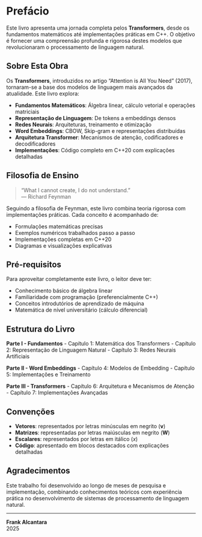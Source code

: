 # Prefácio {.unnumbered}

Este livro apresenta uma jornada completa pelos **Transformers**, desde os fundamentos matemáticos até implementações práticas em C++. O objetivo é fornecer uma compreensão profunda e rigorosa destes modelos que revolucionaram o processamento de linguagem natural.

## Sobre Esta Obra

Os **Transformers**, introduzidos no artigo "Attention is All You Need" (2017), tornaram-se a base dos modelos de linguagem mais avançados da atualidade. Este livro explora:

- **Fundamentos Matemáticos**: Álgebra linear, cálculo vetorial e operações matriciais
- **Representação de Linguagem**: De tokens a embeddings densos
- **Redes Neurais**: Arquiteturas, treinamento e otimização
- **Word Embeddings**: CBOW, Skip-gram e representações distribuídas
- **Arquitetura Transformer**: Mecanismos de atenção, codificadores e decodificadores
- **Implementações**: Código completo em C++20 com explicações detalhadas

## Filosofia de Ensino

> "What I cannot create, I do not understand."  
> — Richard Feynman

Seguindo a filosofia de Feynman, este livro combina teoria rigorosa com implementações práticas. Cada conceito é acompanhado de:

- Formulações matemáticas precisas
- Exemplos numéricos trabalhados passo a passo
- Implementações completas em C++20
- Diagramas e visualizações explicativas

## Pré-requisitos

Para aproveitar completamente este livro, o leitor deve ter:

- Conhecimento básico de álgebra linear
- Familiaridade com programação (preferencialmente C++)
- Conceitos introdutórios de aprendizado de máquina
- Matemática de nível universitário (cálculo diferencial)

## Estrutura do Livro

**Parte I - Fundamentos**
- Capítulo 1: Matemática dos Transformers
- Capítulo 2: Representação de Linguagem Natural
- Capítulo 3: Redes Neurais Artificiais

**Parte II - Word Embeddings**
- Capítulo 4: Modelos de Embedding
- Capítulo 5: Implementações e Treinamento

**Parte III - Transformers**
- Capítulo 6: Arquitetura e Mecanismos de Atenção
- Capítulo 7: Implementações Avançadas

## Convenções

- **Vetores**: representados por letras minúsculas em negrito ($\mathbf{v}$)
- **Matrizes**: representadas por letras maiúsculas em negrito ($\mathbf{W}$)
- **Escalares**: representados por letras em itálico ($x$)
- **Código**: apresentado em blocos destacados com explicações detalhadas

## Agradecimentos

Este trabalho foi desenvolvido ao longo de meses de pesquisa e implementação, combinando conhecimentos teóricos com experiência prática no desenvolvimento de sistemas de processamento de linguagem natural.

---

**Frank Alcantara**  
2025
